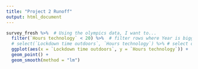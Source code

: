 ```yaml
---
title: "Project 2 Runoff"
output: html_document
---
```

```r
survey_fresh %>%  # Using the olympics data, I want to...
  filter(`Hours technology` < 20) %>%  # filter rows where Year is bigger than 1927, then 
  # select(`Lockdown time outdoors`, `Hours technology`) %>% # select only these columns of interest, then
  ggplot(aes(x = `Lockdown time outdoors`, y = `Hours technology`)) +  # plot in ggplot2
  geom_point() +
  geom_smooth(method = "lm")
```